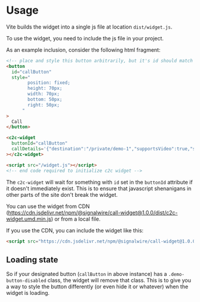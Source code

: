 # Usage

Vite builds the widget into a single js file at location `dist/widget.js`.

To use the widget, you need to include the js file in your project.

As an example inclusion, consider the following html fragment:

```html
<!-- place and style this button arbitrarily, but it's id should match the buttonId in the c2c-widget tag below -->
<button
  id="callButton"
  style="
        position: fixed;
        height: 70px;
        width: 70px;
        bottom: 50px;
        right: 50px;
      "
>
  Call
</button>

<c2c-widget
  buttonId="callButton"
  callDetails='{"destination":"/private/demo-1","supportsVideo":true,"supportsAudio":true}'
></c2c-widget>

<script src="/widget.js"></script>
<!-- end code required to initialize c2c widget -->
```

The `c2c-widget` will wait for something with `id` set in the `buttonId` attribute if it doesn't immediately exist. This is to 
ensure that javascript shenanigans in other parts of the site don't break the widget.

You can use the widget from CDN (https://cdn.jsdelivr.net/npm/@signalwire/call-widget@1.0.0/dist/c2c-widget.umd.min.js) or from a local file.

If you use the CDN, you can include the widget like this:

```html
<script src="https://cdn.jsdelivr.net/npm/@signalwire/call-widget@1.0.0/dist/c2c-widget.umd.min.js" defer></script>
```


## Loading state

So if your designated button (`callButton` in above instance) has a `.demo-button-disabled` class, the widget will remove that class.
This is to give you a way to style the button differently (or even hide it or whatever) when the widget is loading.